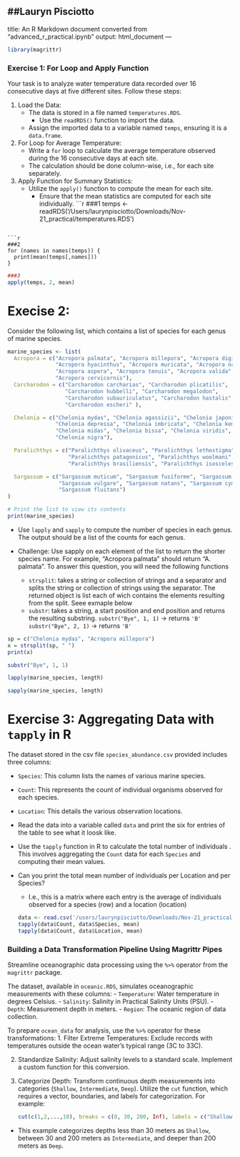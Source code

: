 ##Lauryn Pisciotto
---
title: An R Markdown document converted from "advanced_r_practical.ipynb"
output: html_document
---

```r
library(magrittr)
```

### Exercise 1: For Loop and Apply Function

Your task is to analyze water temperature data recorded over 16 consecutive days at five different sites. Follow these steps:

1. Load the Data: 
   * The data is stored in a file named `temperatures.RDS`.
     * Use the `readRDS()` function to import the data.
   - Assign the imported data to a variable named `temps`, ensuring it is a `data.frame`.

2. For Loop for Average Temperature:
   - Write a `for` loop to calculate the average temperature observed during the 16 consecutive days at each site.
   - The calculation should be done column-wise, i.e., for each site separately.

3. Apply Function for Summary Statistics:
   - Utilize the `apply()` function to compute the  mean for each site.
     - Ensure that the mean statistics are computed for each site individually.
```r
###1
temps <- readRDS('/Users/laurynpisciotto/Downloads/Nov-21_practical/temperatures.RDS')

```

```r
###2
for (names in names(temps)) {
  print(mean(temps[,names]))
}
```

```r
###3
apply(temps, 2, mean)

```

# Execise 2: 

Consider the following list, which contains a list of species for each genus of marine species.
```r
marine_species <- list(
  Acropora = c("Acropora palmata", "Acropora millepora", "Acropora digitifera", 
               "Acropora hyacinthus", "Acropora muricata", "Acropora nasuta", 
               "Acropora aspera", "Acropora tenuis", "Acropora valida", 
               "Acropora cervicornis"),
  Carcharodon = c("Carcharodon carcharias", "Carcharodon plicatilis", 
                  "Carcharodon hubbelli", "Carcharodon megalodon", 
                  "Carcharodon subauriculatus", "Carcharodon hastalis", 
                  "Carcharodon escheri" ),

  Chelonia = c("Chelonia mydas", "Chelonia agassizii", "Chelonia japonica", 
               "Chelonia depressa", "Chelonia imbricata", "Chelonia kempii", 
               "Chelonia midas", "Chelonia bissa", "Chelonia viridis", 
               "Chelonia nigra"),

  Paralichthys = c("Paralichthys olivaceus", "Paralichthys lethostigma", 
                   "Paralichthys patagonicus", "Paralichthys woolmani", 
                   "Paralichthys brasiliensis", "Paralichthys isosceles"),

  Sargassum = c("Sargassum muticum", "Sargassum fusiforme", "Sargassum horneri", 
                "Sargassum vulgare", "Sargassum natans", "Sargassum cymosum", 
                "Sargassum fluitans")
)

# Print the list to view its contents
print(marine_species)
```
* Use `lapply` and `sapply` to compute the number of species in each genus. The output should be a list of the counts for each genus.

* Challenge: Use sapply on each element of the list to return the shorter species name. For example, "Acropora palmata" should return "A. palmata". To answer this question, you will need the following functions
  * `strsplit`: takes a string or collection of strings and a separator and splits the string or collection of strings using the separator. The returned object is list each of wich contains the elements resulting from the split. Seee exmaple below
  * `substr`: takes a string, a start position and end position and returns the resulting substring.
    `substr("Bye", 1, 1)` -> returns `'B'`
    `substr("Bye", 2, 1)` -> returns `'B'`

```r
sp = c("Chelonia mydas", "Acropora millepora")
x = strsplit(sp, " ")
print(x)
```

```r
substr("Bye", 1, 1)
```

```r
lapply(marine_species, length)
```
```r
sapply(marine_species, length)
```


# Exercise 3: Aggregating Data with `tapply` in R

The dataset stored in the csv file `species_abundance.csv` provided includes three columns:

- `Species`: This column lists the names of various marine species.
- `Count`: This represents the count of individual organisms observed for each species.
- `Location`: This details the various observation locations.

* Read the data into a variable called `data` and print the six for entries of the table to see what it loosk like.
* Use the `tapply` function in R to calculate the total number of  individuals . This involves aggregating the `Count` data for each `Species` and computing their mean values.
* Can you print the total mean number of individuals per Location and per Species?
  * I.e., this is a matrix where each entry is the average of individuals observed for a species (row) and a location (location)
```r
data <- read.csv('/users/laurynpisciotto/Downloads/Nov-21_practical/species_abundance.csv')
tapply(data$Count, data$Species, mean)
tapply(data$Count, data$Location, mean)
```

### Building a Data Transformation Pipeline Using Magrittr Pipes

Streamline oceanographic data processing using the `%>%` operator from the `magrittr` package.

The dataset, available in `oceanic.RDS`, simulates oceanographic measurements with these columns:
- `Temperature`: Water temperature in degrees Celsius.
- `Salinity`: Salinity in Practical Salinity Units (PSU).
- `Depth`: Measurement depth in meters.
- `Region`: The oceanic region of data collection.

To prepare `ocean_data` for analysis, use the `%>%` operator for these transformations:
1. Filter Extreme Temperatures: Exclude records with temperatures outside the ocean water's typical range (3C to 33C).

2. Standardize Salinity: Adjust salinity levels to a standard scale. Implement a custom function for this conversion.

3. Categorize Depth: Transform continuous depth measurements into categories (`Shallow`, `Intermediate`, `Deep`). Utilize the `cut` function, which requires a vector, boundaries, and labels for categorization. For example:

    ```R
    cut(c(1,2,...,10), breaks = c(0, 30, 200, Inf), labels = c("Shallow", "Intermediate", "Deep"))
    ```
    
  * This example categorizes depths less than 30 meters as `Shallow`, between 30 and 200 meters as `Intermediate`, and deeper than 200 meters as `Deep`.



